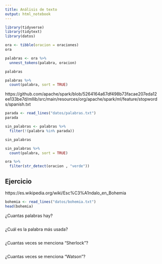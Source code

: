 ```yaml
---
title: Análisis de texto
output: html_notebook
---
```


```r
library(tidyverse)
library(tidytext)
library(datos)
```


```r
ora <- tibble(oracion = oraciones)
ora
```

```r
palabras <- ora %>%
  unnest_tokens(palabra, oracion)

palabras
```

```r
palabras %>%
  count(palabra, sort = TRUE)
```


https://github.com/apache/spark/blob/5264164a67df498b73facae207eda12ee133be7d/mllib/src/main/resources/org/apache/spark/ml/feature/stopwords/spanish.txt
```r
parada <- read_lines("datos/palabras.txt")
parada
```

```r
sin_palabras <- palabras %>%
  filter(!(palabra %in% parada))

sin_palabras
```
```r
sin_palabras %>%
  count(palabra, sort = TRUE)
```

```r
ora %>%
  filter(str_detect(oracion , "verde"))
```

## Ejercicio

https://es.wikipedia.org/wiki/Esc%C3%A1ndalo_en_Bohemia

```r
bohemia <- read_lines("datos/bohemia.txt")
head(bohemia)
```

¿Cuantas palabras hay?

```r

```

¿Cuál es la palabra más usada?

```r

```

¿Cuantas veces se menciona "Sherlock"?

```r

```

¿Cuantas veces se menciona "Watson"?

```r

```






